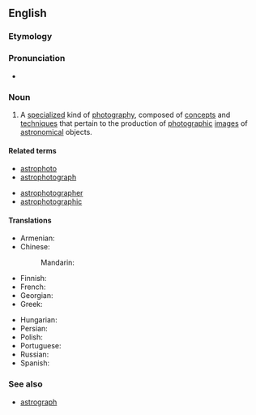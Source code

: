 ==English==
{{wikipedia}}

===Etymology===
{{prefix|en|astro|photography}}

===Pronunciation===
* {{rhymes|en|ɒɡɹəfi|s=6}}

===Noun===
{{en-noun|-}}

# {{lb|en|astronomy|photography}} A [[specialize]]d kind of [[photography]], composed of [[concept]]s and [[technique]]s that pertain to the production of [[photographic]] [[images]] of [[astronomical]] objects.

====Related terms====
{{rel-top|Terms related to ''astrophotography''}}
* [[astrophoto]]
* [[astrophotograph]]
{{rel-mid}}
* [[astrophotographer]]
* [[astrophotographic]]
{{rel-bottom}}

====Translations====
{{trans-top|celestial objects photography}}
* Armenian: {{t-needed|hy}}
* Chinese:
*: Mandarin: {{t-needed|cmn}}
* Finnish: {{t|fi|tähtivalokuvaus}}
* French: {{t+|fr|astrophotographie}}
* Georgian: {{t-needed|ka}}
* Greek: {{t+|el|αστροφωτογραφία|f}}
{{trans-mid}}
* Hungarian: {{t-needed|hu}}
* Persian: {{t+|fa|عکاسی نجومی|tr=akkâsi-ye nojumi}}
* Polish: {{t+|pl|astrofotografia|f}}
* Portuguese: {{t|pt|astrofotografia|f}}
* Russian: {{t-needed|ru}}
* Spanish: {{t|es|astrofotografía}}
{{trans-bottom}}

===See also===
* [[astrograph]]